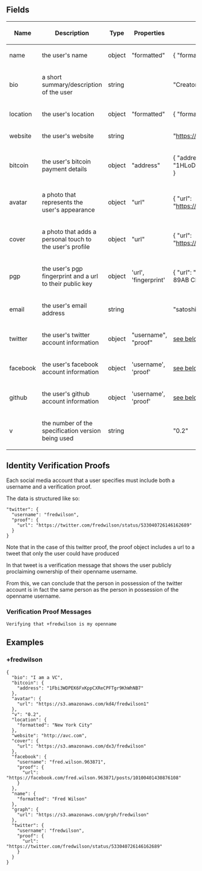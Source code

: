 ==Fields==

{| class="wikitable sortable" style="width: auto; text-align: center; font-size: smaller; table-layout: fixed;"
!Name
!Description
!Type
!Properties
!Example
|- style="background-color: #cfffcf"
| name
| the user's name
| object
| "formatted"
| { "formatted": "Satoshi Nakamoto" }
|- style="background-color: #ffcfcf"
| bio
| a short summary/description of the user
| string
| 
| "Creator of Bitcoin"
|- style="background-color: #cfffcf"
| location
| the user's location
| object
| "formatted"
| { "formatted": "Somewhere on planet Earth" }
|- style="background-color: #ffcfcf"
| website
| the user's website
| string
| 
| "https://bitcoin.org"
|- style="background-color: #cfffcf"
| bitcoin
| the user's bitcoin payment details
| object
| "address"
| { "address": "1HLoD9E4SDFFPDiYfNYnkBLQ85Y51J3Zb1" }
|- style="background-color: #ffcfcf"
| avatar
| a photo that represents the user's appearance
| object
| "url"
| { "url": "https://s3.amazonaws.com/97p/satoshi" }
|- style="background-color: #cfffcf"
| cover
| a photo that adds a personal touch to the user's profile
| object
| "url"
| { "url": "https://s3.amazonaws.com/dx3/satoshi" }
|- style="background-color: #ffcfcf"
| pgp
| the user's pgp fingerprint and a url to their public key
| object
| 'url', 'fingerprint'
| { "url": "https://", "fingerprint": "0123 4567 89AB CDEF" }
|- style="background-color: #cfffcf"
| email
| the user's email address
| string
| 
| "satoshin@gmx.com"
|- style="background-color: #ffcfcf"
| twitter
| the user's twitter account information
| object
| "username", "proof"
| [[#Identity_Verification_Proofs|see below]]
|- style="background-color: #cfffcf"
| facebook
| the user's facebook account information
| object
| 'username', 'proof'
| [[#Identity_Verification_Proofs|see below]]
|- style="background-color: #ffcfcf"
| github
| the user's github account information
| object
| 'username', 'proof'
| [[#Identity_Verification_Proofs|see below]]
|- style="background-color: #cfffcf"
| v
| the number of the specification version being used
| string
| 
| "0.2"
|}

==Identity Verification Proofs==

Each social media account that a user specifies must include both a username and a verification proof.

The data is structured like so:

<pre>"twitter": {
  "username": "fredwilson", 
  "proof": {
    "url": "https://twitter.com/fredwilson/status/533040726146162689"
  }
}</pre>

Note that in the case of this twitter proof, the proof object includes a url to a tweet that only the user could have produced

In that tweet is a verification message that shows the user publicly proclaiming ownership of their openname username.

From this, we can conclude that the person in possession of the twitter account is in fact the same person as the person in possession of the openname username.

===Verification Proof Messages===

<pre>Verifying that +fredwilson is my openname</pre>

==Examples==

===+fredwilson===

<pre>{
  "bio": "I am a VC", 
  "bitcoin": {
    "address": "1Fbi3WDPEK6FxKppCXReCPFTgr9KhWhNB7"
  }, 
  "avatar": {
    "url": "https://s3.amazonaws.com/kd4/fredwilson1"
  }, 
  "v": "0.2", 
  "location": {
    "formatted": "New York City"
  }, 
  "website": "http://avc.com", 
  "cover": {
    "url": "https://s3.amazonaws.com/dx3/fredwilson"
  }, 
  "facebook": {
    "username": "fred.wilson.963871", 
    "proof": {
      "url": "https://facebook.com/fred.wilson.963871/posts/10100401430876108"
    }
  }, 
  "name": {
    "formatted": "Fred Wilson"
  }, 
  "graph": {
    "url": "https://s3.amazonaws.com/grph/fredwilson"
  }, 
  "twitter": {
    "username": "fredwilson", 
    "proof": {
      "url": "https://twitter.com/fredwilson/status/533040726146162689"
    }
  }
}</pre>
